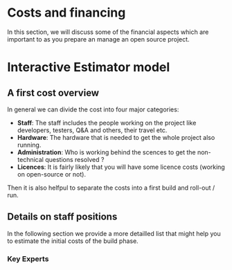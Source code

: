 
# Costs and financing

In this section, we will discuss some of the financial aspects which are important to as you prepare an manage an open source project.

# Interactive Estimator model

<Estimator configuration="placeholder" />

## A first cost overview

In general we can divide the cost into four major categories:

- **Staff**: The staff includes the people working on the project like developers, testers, Q&A and others, their travel etc.
- **Hardware**: The hardware that is needed to get the whole project also running.
- **Administration**: Who is working behind the scences to get the non-technical questions resolved ?
- **Licences**: It is fairly likely that you will have some licence costs (working on open-source or not).

Then it is also helfpul to separate the costs into a first build and roll-out / run.

## Details on staff positions

In the following section we provide a more detailled list that might help you to estimate the initial costs of the build phase.

### Key Experts
